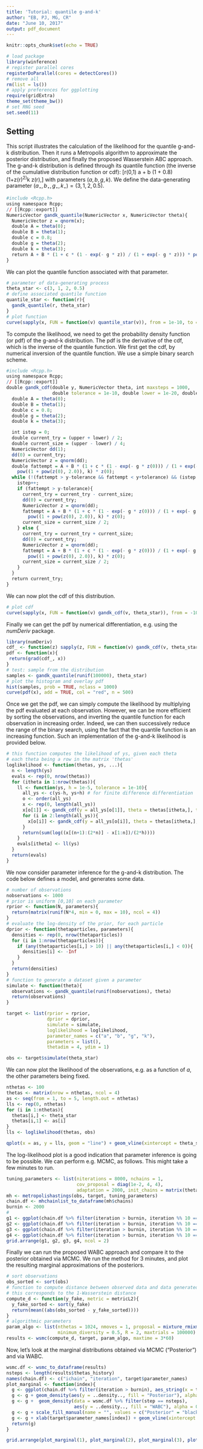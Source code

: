 ```yaml
---
title: 'Tutorial: quantile g-and-k'
author: "EB, PJ, MG, CR"
date: "June 10, 2017"
output: pdf_document
---
```


```r
knitr::opts_chunk$set(echo = TRUE)
```

```r
# load package
library(winference)
# register parallel cores
registerDoParallel(cores = detectCores())
# remove all
rm(list = ls())
# apply preferences for ggplotting
require(gridExtra)
theme_set(theme_bw())
# set RNG seed
set.seed(11)
```

## Setting

This script illustrates the calculation of the likelihood for the quantile g-and-k distribution.
Then it runs a Metropolis algorithm to approximate the posterior distribution, and finally
the proposed Wasserstein ABC approach. 
The g-and-k distribution is defined through its quantile function (the inverse of the cumulative distribution function or cdf):
\[r\in (0,1) \mapsto a + b \left(1 + 0.8\frac{1-\exp(-gz(r)}{1+\exp(-gz(r)}\right) \left(1+z(r)^2\right)^k z(r),\]
with parameters $(a,b,g,k)$. We define the data-generating parameter
$(a_\star,b_\star,g_\star,k_\star) = (3,1,2,0.5)$.

```r
#include <Rcpp.h>
using namespace Rcpp;
// [[Rcpp::export]]
NumericVector gandk_quantile(NumericVector x, NumericVector theta){
  NumericVector z = qnorm(x);
  double A = theta(0);
  double B = theta(1);
  double c = 0.8;
  double g = theta(2);
  double k = theta(3);
  return A + B * (1 + c * (1 - exp(- g * z)) / (1 + exp(- g * z))) * pow((1 + pow(z, 2.0)), k) * z;
}
```

We can plot the quantile function associated with that parameter.
```r
# parameter of data-generating process
theta_star <- c(3, 1, 2, 0.5)
# define associated quantile function
quantile_star <- function(r){
  gandk_quantile(r, theta_star)
}
# plot function
curve(sapply(x, FUN = function(v) quantile_star(v)), from = 1e-10, to = 1-1e-10, n = 500, ylab = "quantile")
```

To compute the likelihood, we need to get the probability density function (or pdf) of the g-and-k distribution. The pdf is the 
derivative of the cdf, which is the inverse of the quantile function. We first get the cdf, by numerical
inversion of the quantile function. We use a simple binary search scheme.

```r
#include <Rcpp.h>
using namespace Rcpp;
// [[Rcpp::export]]
double gandk_cdf(double y, NumericVector theta, int maxsteps = 1000, 
                 double tolerance = 1e-10, double lower = 1e-20, double upper = 1-1e-20){
  double A = theta(0);
  double B = theta(1);
  double c = 0.8;
  double g = theta(2);
  double k = theta(3);

  int istep = 0;
  double current_try = (upper + lower) / 2;
  double current_size = (upper - lower) / 4;
  NumericVector dd(1);
  dd(0) = current_try;
  NumericVector z = qnorm(dd);
  double fattempt = A + B * (1 + c * (1 - exp(- g * z(0))) / (1 + exp(- g * z(0)))) *
    pow((1 + pow(z(0), 2.0)), k) * z(0);
  while (!(fattempt > y-tolerance && fattempt < y+tolerance) && (istep < maxsteps)){
    istep++;
    if (fattempt > y-tolerance){
      current_try = current_try - current_size;
      dd(0) = current_try;
      NumericVector z = qnorm(dd);
      fattempt = A + B * (1 + c * (1 - exp(- g * z(0))) / (1 + exp(- g * z(0)))) * 
        pow((1 + pow(z(0), 2.0)), k) * z(0);
      current_size = current_size / 2;
    } else {
      current_try = current_try + current_size;
      dd(0) = current_try;
      NumericVector z = qnorm(dd);
      fattempt = A + B * (1 + c * (1 - exp(- g * z(0))) / (1 + exp(- g * z(0)))) *
        pow((1 + pow(z(0), 2.0)), k) * z(0);
      current_size = current_size / 2;
    }
  }
  return current_try;
}
```

We can now plot the cdf of this distribution.

```r
# plot cdf 
curve(sapply(x, FUN = function(v) gandk_cdf(v, theta_star)), from = -10, to = 20, n = 500, ylab = "quantile")
```

Finally we can get the pdf by numerical differentiation, e.g. using the *numDeriv* package.

```r
library(numDeriv)
cdf_ <- function(z) sapply(z, FUN = function(v) gandk_cdf(v, theta_star))
pdf <- function(x){
 return(grad(cdf_, x))
}
# test: sample from the distribution
samples <- gandk_quantile(runif(100000), theta_star)
# plot the histogram and overlay pdf
hist(samples, prob = TRUE, nclass = 1000)
curve(pdf(x), add = TRUE, col = "red", n = 500)
```

Once we get the pdf, we can simply compute the likelihood by multiplying the pdf evaluated at each observation. However, we can be more efficient by sorting the observations, and inverting the quantile function for each observation in increasing order. Indeed, we can then successively reduce the range
of the binary search, using the fact that the quantile function is an increasing function. Such an implementation of the g-and-k likelihood is provided below.

```r
# this function computes the likelihood of ys, given each theta 
# each theta being a row in the matrix 'thetas'
loglikelihood <- function(thetas, ys, ...){
  n <- length(ys)
  evals <- rep(0, nrow(thetas))
  for (itheta in 1:nrow(thetas)){
    ll <- function(ys, h = 1e-5, tolerance = 1e-10){
      all_ys <- c(ys-h, ys+h) # for finite difference differentiation
      o <- order(all_ys)
      x <- rep(0, length(all_ys))
      x[o[1]] <- gandk_cdf(y = all_ys[o[1]], theta = thetas[itheta,], tolerance = tolerance)
      for (i in 2:length(all_ys)){
        x[o[i]] <- gandk_cdf(y = all_ys[o[i]], theta = thetas[itheta,], tolerance = tolerance, lower = x[o[i-1]])
      }
      return(sum(log((x[(n+1):(2*n)] - x[1:n])/(2*h))))
    }
    evals[itheta] <- ll(ys)
  }
  return(evals)
}
```

We now consider parameter inference for the g-and-k distribution.
The code below defines a model, and generates some data.
```r
# number of observations
nobservations <- 1000
# prior is uniform [0,10] on each parameter
rprior <- function(N, parameters){
  return(matrix(runif(N*4, min = 0, max = 10), ncol = 4))
}
# evaluate the log-density of the prior, for each particle
dprior <- function(thetaparticles, parameters){
  densities <- rep(0, nrow(thetaparticles))
  for (i in 1:nrow(thetaparticles)){
    if (any(thetaparticles[i,] > 10) || any(thetaparticles[i,] < 0)){
      densities[i] <- -Inf
    }
  }
  return(densities)
}
# function to generate a dataset given a parameter
simulate <- function(theta){
  observations <- gandk_quantile(runif(nobservations), theta)
  return(observations)
}

target <- list(rprior = rprior,
               dprior = dprior,
               simulate = simulate,
               loglikelihood = loglikelihood,
               parameter_names = c("a", "b", "g", "k"),
               parameters = list(),
               thetadim = 4, ydim = 1)

obs <- target$simulate(theta_star)
```

We can now plot the likelihood of the observations, e.g. as a function of $a$, the other parameters being fixed.

```r
nthetas <- 100
thetas <- matrix(nrow = nthetas, ncol = 4)
as <- seq(from = 1, to = 5, length.out = nthetas)
lls <- rep(0, nthetas)
for (i in 1:nthetas){
  thetas[i,] <- theta_star
  thetas[i,1] <- as[i]
}
lls <- loglikelihood(thetas, obs)

qplot(x = as, y = lls, geom = "line") + geom_vline(xintercept = theta_star[1], linetype = 2) + xlab("a") + ylab("log-likelihood")
```

The log-likelihood plot is a good indication that parameter inference is going to be possible.
We can perform e.g. MCMC, as follows. This might take a few minutes to run.

```r

tuning_parameters <- list(niterations = 8000, nchains = 1,
                          cov_proposal = diag(1e-2, 4, 4),
                          adaptation = 2000, init_chains = matrix(theta_star, nrow = 1))
mh <- metropolishastings(obs, target, tuning_parameters)
chain.df <- mhchainlist_to_dataframe(mh$chains)
burnin <- 2000
#
g1 <- ggplot(chain.df %>% filter(iteration > burnin, iteration %% 10 == 1), aes(x = iteration, y = X.1, group = ichain)) + geom_line() + geom_hline(yintercept = theta_star[1], col = "red", linetype = 2)
g2 <- ggplot(chain.df %>% filter(iteration > burnin, iteration %% 10 == 1), aes(x = iteration, y = X.2, group = ichain)) + geom_line() + geom_hline(yintercept = theta_star[2], col = "red", linetype = 2)
g3 <- ggplot(chain.df %>% filter(iteration > burnin, iteration %% 10 == 1), aes(x = iteration, y = X.3, group = ichain)) + geom_line() + geom_hline(yintercept = theta_star[3], col = "red", linetype = 2)
g4 <- ggplot(chain.df %>% filter(iteration > burnin, iteration %% 10 == 1), aes(x = iteration, y = X.4, group = ichain)) + geom_line() + geom_hline(yintercept = theta_star[4], col = "red", linetype = 2)
grid.arrange(g1, g2, g3, g4, ncol = 2)
```

Finally we can run the proposed WABC approach and compare it to the posterior obtained via MCMC.
We run the method for 3 minutes, and plot the resulting marginal approximations
of the posteriors.
```r
# sort observations
obs_sorted <- sort(obs)
# function to compute distance between observed data and data generated given theta
# this corresponds to the 1-Wasserstein distance
compute_d <- function(y_fake, metric = metricL2){
  y_fake_sorted <- sort(y_fake)
  return(mean((abs(obs_sorted - y_fake_sorted))))
}
# algorithmic parameters
param_algo <- list(nthetas = 1024, nmoves = 1, proposal = mixture_rmixmod(),
                   minimum_diversity = 0.5, R = 2, maxtrials = 100000)
results <- wsmc(compute_d, target, param_algo, maxtime = 3*60)
```
Now, let's look at the marginal distributions obtained via MCMC ("Posterior")
and via WABC.
```r
wsmc.df <- wsmc_to_dataframe(results)
nsteps <- length(results$thetas_history)
names(chain.df) <- c("ichain", "iteration", target$parameter_names)
plot_marginal <- function(index){
  g <- ggplot(chain.df %>% filter(iteration > burnin), aes_string(x = target$parameter_names[index]))
  g <- g + geom_density(aes(y = ..density.., fill = "Posterior"), alpha = 0.5)
  g <- g +  geom_density(data = wsmc.df %>% filter(step == nsteps), 
                         aes(y = ..density.., fill = "WABC"), alpha = 0.5)
  g <- g + scale_fill_manual(name = "", values = c("Posterior" = "black", "WABC" = "darkblue"))
  g <- g + xlab(target$parameter_names[index]) + geom_vline(xintercept = theta_star[index])
  return(g)
}

grid.arrange(plot_marginal(1), plot_marginal(2), plot_marginal(3), plot_marginal(4), ncol = 2)

```




